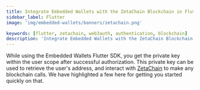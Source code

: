 ```yaml
---
title: Integrate Embedded Wallets with the ZetaChain Blockchain in Flutter
sidebar_label: Flutter
image: 'img/embedded-wallets/banners/zetachain.png'

keywords: [flutter, zetachain, web3auth, authentication, blockchain]
description: 'Integrate Embedded Wallets with the ZetaChain Blockchain in Flutter | Embedded Wallets'
---
```



<SEO
  title="Integrate Embedded Wallets with the ZetaChain Blockchain in Flutter"
  description="Integrate Embedded Wallets with the ZetaChain Blockchain in Flutter | Embedded Wallets"
  image="https://docs.metamask.io/img/embedded-wallets/banners/zetachain.png"
  slug="/embedded-wallets/connect-blockchain/evm/zetachain/flutter"
/>

While using the Embedded Wallets Flutter SDK, you get the private key within the user scope after successful authorization. This private key can be used to retrieve the user's address, and interact with [ZetaChain](https://www.zetachain.com/) to make any blockchain calls. We have highlighted a few here for getting you started quickly on that.

<EVMInteraction />
